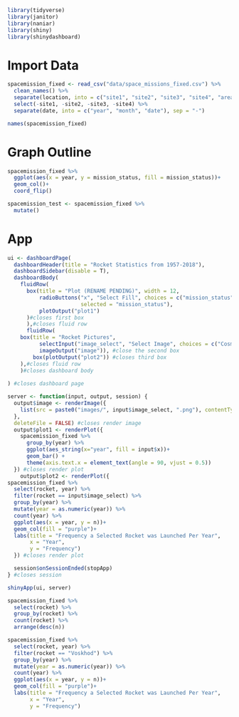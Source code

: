 ```r
library(tidyverse)
library(janitor)
library(naniar)
library(shiny)
library(shinydashboard)
```
# Import Data
```r
spacemission_fixed <- read_csv("data/space_missions_fixed.csv") %>% 
  clean_names() %>%
  separate(location, into = c("site1", "site2", "site3", "site4", "area", "country"), extra = "drop", fill = "left", sep = ",") %>%
  select(-site1, -site2, -site3, -site4) %>%
  separate(date, into = c("year", "month", "date"), sep = "-")
```

```r
names(spacemission_fixed)
```


# Graph Outline

```r
spacemission_fixed %>%
  ggplot(aes(x = year, y = mission_status, fill = mission_status))+
  geom_col()+
  coord_flip()
```

```r
spacemission_test <- spacemission_fixed %>%
  mutate()
```


# App
```r
ui <- dashboardPage(
  dashboardHeader(title = "Rocket Statistics from 1957-2018"),
  dashboardSidebar(disable = T),
  dashboardBody(
    fluidRow(
      box(title = "Plot (RENAME PENDING)", width = 12,
          radioButtons("x", "Select Fill", choices = c("mission_status", "rocket_status", "country"),
                       selected = "mission_status"),
          plotOutput("plot1")
      )#closes first box
      ),#closes fluid row
      fluidRow(
    box(title = "Rocket Pictures",
          selectInput("image_select", "Select Image", choices = c("Cosmos-3M (11K65M)", "Voskhod","Falcon 9 Block 5","Cosmos-2I (63SM)", "Soyuz U")),
          imageOutput("image")), #close the second box 
        box(plotOutput("plot2")) #closes third box
    ),#closes fluid row
    )#closes dashboard body
  
) #closes dashboard page

server <- function(input, output, session) {
  output$image <- renderImage({
    list(src = paste0("images/", input$image_select, ".png"), contentType = "image/png", width = "300px")
  }, 
  deleteFile = FALSE) #closes render image
  output$plot1 <- renderPlot({
    spacemission_fixed %>%
      group_by(year) %>%
      ggplot(aes_string(x="year", fill = input$x))+
      geom_bar() + 
      theme(axis.text.x = element_text(angle = 90, vjust = 0.5))
  }) #closes render plot
    output$plot2 <- renderPlot({
spacemission_fixed %>%
  select(rocket, year) %>%
  filter(rocket == input$image_select) %>%
  group_by(year) %>%
  mutate(year = as.numeric(year)) %>%
  count(year) %>%
  ggplot(aes(x = year, y = n))+
  geom_col(fill = "purple")+
  labs(title = "Frequency a Selected Rocket was Launched Per Year",
       x = "Year",
       y = "Frequency")
  }) #closes render plot

  session$onSessionEnded(stopApp)
} #closes session

shinyApp(ui, server)
```


```r
spacemission_fixed %>%
  select(rocket) %>%
  group_by(rocket) %>%
  count(rocket) %>%
  arrange(desc(n))
```

```r
spacemission_fixed %>%
  select(rocket, year) %>%
  filter(rocket == "Voskhod") %>%
  group_by(year) %>%
  mutate(year = as.numeric(year)) %>%
  count(year) %>%
  ggplot(aes(x = year, y = n))+
  geom_col(fill = "purple")+
  labs(title = "Frequency a Selected Rocket was Launched Per Year",
       x = "Year",
       y = "Frequency")
```

